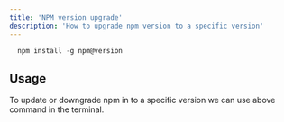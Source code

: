```yaml
---
title: 'NPM version upgrade'
description: 'How to upgrade npm version to a specific version'
---
```


```js
  npm install -g npm@version
```

## Usage

To update or downgrade npm in to a specific version we can use above command in the terminal.